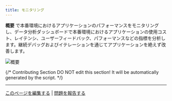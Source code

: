 ```yaml
---
title: モニタリング
---
```



**概要** で本番環境におけるアプリケーションのパフォーマンスをモニタリングし、データ分析ダッシュボードで本番環境におけるアプリケーションの使用コスト、レイテンシ、ユーザーフィードバック、パフォーマンスなどの指標を分析します。継続デバッグおよびイテレーションを通じてアプリケーションを絶えず改善します。

![概要](https://assets-docs.dify.ai/dify-enterprise-mintlify/jp/guides/monitoring/45c8580f167e27c9e26784b5426987d0.png)

{/*
Contributing Section
DO NOT edit this section!
It will be automatically generated by the script.
*/}

---

[このページを編集する](https://github.com/langgenius/dify-docs/edit/main/ja-jp/guides/monitoring/README.mdx) | [問題を報告する](https://github.com/langgenius/dify-docs/issues/new?template=docs.yml)


